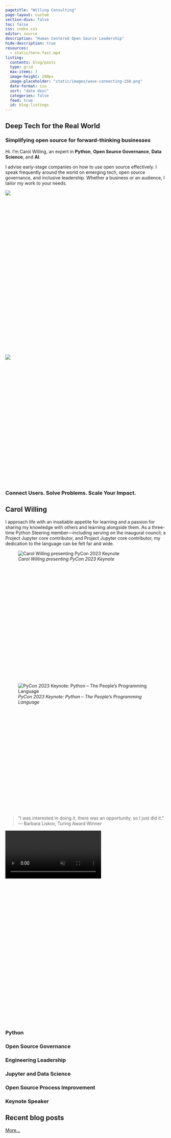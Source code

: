 ```yaml
---
pagetitle: "Willing Consulting"
page-layout: custom
section-divs: false
toc: false
css: index.css
editor: source
description: "Human Centered Open Source Leadership"
hide-description: true
resources: 
  - static/hero-fast.mp4
listing:
  contents: blog/posts
  type: grid
  max-items: 3
  image-height: 200px
  image-placeholder: "static/images/wave-connecting-250.png"
  date-format: iso
  sort: "date desc"
  categories: false
  feed: true
  id: blog-listings
---
```


::: {.hero-banner}

::: {.content-block}

::: {.hero-text}

# Deep Tech for the Real World 

### Simplifying open source for forward-thinking businesses

Hi. I’m Carol Willing, an expert in **Python**, **Open Source Governance**, **Data Science**, and **AI**.

I advise early-stage companies on how to use open source effectively. I speak frequently around the world on emerging tech,
open source governance, and inclusive leadership. Whether a business or an audience, I tailor my
work to your needs.

::: {.grid}
::: {.g-col-lg-6 .g-col-12 style="height: 500px; width: 100%"}
![](images/HS_Willing_Carol_jupcon17_NoCube.webp){fig-alt="Carol Willing at JupyterCon 2017"}
:::

::: {.g-col-lg-6 .g-col-12 style="height: 400px; width: 100%;"}
![](images/logo-vertical.png){fig-alt="Willing Consulting"}
:::
:::


### Connect Users. Solve Problems. Scale Your Impact.

:::

:::

:::


::: {.hello-wc}
::: {.content-block}

::: {.hello-wc-text}

# Carol Willing

I approach life with an
insatiable appetite for learning and a passion for sharing my knowledge with others and learning
alongside them. As a three-time Python Steering member—including serving on the
inaugural council; a Project Jupyter core contributor, and Project Jupyter core
contributor, my dedication to the language can be felt far and wide.

::: {.grid}
::: {.g-col-lg-6 .g-col-12 style="height: 400px"}
![*Carol Willing presenting PyCon 2023 Keynote*](images/pycon-keynote.webp "Carol Willing presenting PyCon 2023 Keynote")
:::

::: {.g-col-lg-6 .g-col-12 style="height: 400px"}
![*PyCon 2023 Keynote: Python -- The People's Programming Language*](images/pycon-title-slide.webp "PyCon 2023 Keynote: Python -- The People's Programming Language")
:::

:::

> “I was interested in doing it, there was an opportunity, so I just did it.”
--- Barbara Liskov, Turing Award Winner

::: {.hero-animation style="height: 600px"}

<video autoplay muted playsinline loop>
<source src="static/hero-fast.mp4" type="video/mp4"/>
</video>
:::

:::
:::
:::

::: {.content-block}
::: {.features}

::: {.feature}
### Python


:::

::: {.feature}
### Open Source Governance

:::

::: {.feature}
### Engineering Leadership

:::

::: {.feature}
### Jupyter and Data Science

:::

::: {.feature}
### Open Source Process Improvement

:::

::: {.feature}
### Keynote Speaker

:::

:::
:::


::: {.hello-blog}
::: {.content-block}

# Recent blog posts

[More...](blog)

::: {#blog-listings}
:::

:::
:::
